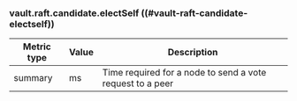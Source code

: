 ### vault.raft.candidate.electSelf ((#vault-raft-candidate-electself))

Metric type | Value | Description
----------- | ----- | -----------
summary     | ms    | Time required for a node to send a vote request to a peer
